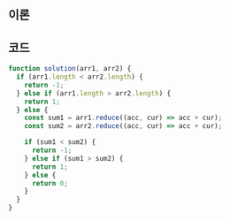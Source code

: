 
## 이론

<Reduce />

## 코드

```js
function solution(arr1, arr2) {
  if (arr1.length < arr2.length) {
    return -1;
  } else if (arr1.length > arr2.length) {
    return 1;
  } else {
    const sum1 = arr1.reduce((acc, cur) => acc + cur);
    const sum2 = arr2.reduce((acc, cur) => acc + cur);

    if (sum1 < sum2) {
      return -1;
    } else if (sum1 > sum2) {
      return 1;
    } else {
      return 0;
    }
  }
}
```
